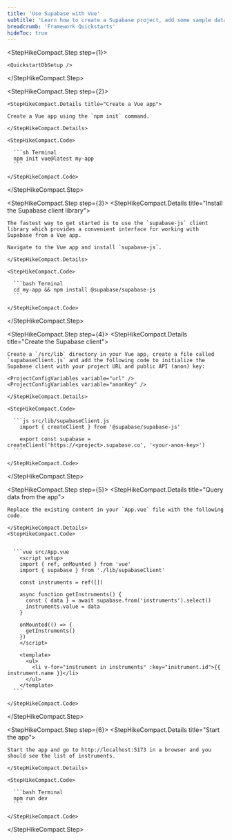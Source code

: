 ```yaml
---
title: 'Use Supabase with Vue'
subtitle: 'Learn how to create a Supabase project, add some sample data to your database, and query the data from a Vue app.'
breadcrumb: 'Framework Quickstarts'
hideToc: true
---
```


<StepHikeCompact>

  <StepHikeCompact.Step step={1}>

    <QuickstartDbSetup />

  </StepHikeCompact.Step>

  <StepHikeCompact.Step step={2}>

    <StepHikeCompact.Details title="Create a Vue app">

    Create a Vue app using the `npm init` command.

    </StepHikeCompact.Details>

    <StepHikeCompact.Code>

      ```sh Terminal
      npm init vue@latest my-app
      ```

    </StepHikeCompact.Code>

  </StepHikeCompact.Step>

  <StepHikeCompact.Step step={3}>
    <StepHikeCompact.Details title="Install the Supabase client library">

    The fastest way to get started is to use the `supabase-js` client library which provides a convenient interface for working with Supabase from a Vue app.

    Navigate to the Vue app and install `supabase-js`.

    </StepHikeCompact.Details>

    <StepHikeCompact.Code>

      ```bash Terminal
      cd my-app && npm install @supabase/supabase-js
      ```

    </StepHikeCompact.Code>

  </StepHikeCompact.Step>

  <StepHikeCompact.Step step={4}>
    <StepHikeCompact.Details title="Create the Supabase client">

    Create a `/src/lib` directory in your Vue app, create a file called `supabaseClient.js` and add the following code to initialize the Supabase client with your project URL and public API (anon) key:

    <ProjectConfigVariables variable="url" />
    <ProjectConfigVariables variable="anonKey" />

    </StepHikeCompact.Details>

    <StepHikeCompact.Code>

      ```js src/lib/supabaseClient.js
        import { createClient } from '@supabase/supabase-js'

        export const supabase = createClient('https://<project>.supabase.co', '<your-anon-key>')
      ```

    </StepHikeCompact.Code>

  </StepHikeCompact.Step>

  <StepHikeCompact.Step step={5}>
    <StepHikeCompact.Details title="Query data from the app">

    Replace the existing content in your `App.vue` file with the following code.

    </StepHikeCompact.Details>
    <StepHikeCompact.Code>


      ```vue src/App.vue
        <script setup>
        import { ref, onMounted } from 'vue'
        import { supabase } from './lib/supabaseClient'

        const instruments = ref([])

        async function getInstruments() {
          const { data } = await supabase.from('instruments').select()
          instruments.value = data
        }

        onMounted(() => {
          getInstruments()
        })
        </script>

        <template>
          <ul>
            <li v-for="instrument in instruments" :key="instrument.id">{{ instrument.name }}</li>
          </ul>
        </template>
      ```

    </StepHikeCompact.Code>

  </StepHikeCompact.Step>

  <StepHikeCompact.Step step={6}>
    <StepHikeCompact.Details title="Start the app">

    Start the app and go to http://localhost:5173 in a browser and you should see the list of instruments.

    </StepHikeCompact.Details>

    <StepHikeCompact.Code>

      ```bash Terminal
      npm run dev
      ```

    </StepHikeCompact.Code>

  </StepHikeCompact.Step>
</StepHikeCompact>
